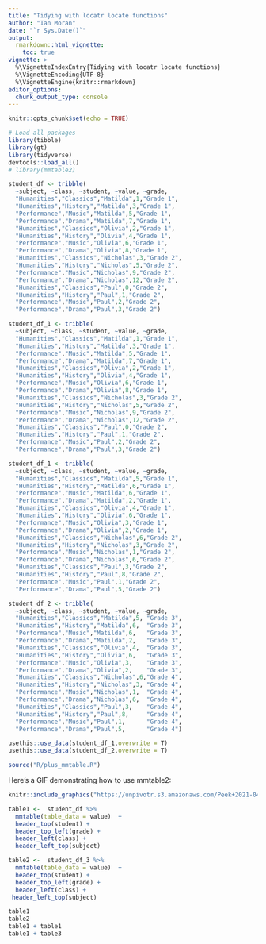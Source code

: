 ```yaml
---
title: "Tidying with locatr locate functions"
author: "Ian Moran"
date: "`r Sys.Date()`"
output:
  rmarkdown::html_vignette:
    toc: true
vignette: >
  %\VignetteIndexEntry{Tidying with locatr locate functions}
  %\VignetteEncoding{UTF-8}
  %\VignetteEngine{knitr::rmarkdown}
editor_options: 
  chunk_output_type: console
---
```


```r
knitr::opts_chunk$set(echo = TRUE)
```

```r
# Load all packages 
library(tibble)
library(gt)
library(tidyverse)
devtools::load_all()
# library(mmtable2)

student_df <- tribble(
  ~subject, ~class, ~student, ~value, ~grade,
  "Humanities","Classics","Matilda",1,"Grade 1",
  "Humanities","History","Matilda",3,"Grade 1",
  "Performance","Music","Matilda",5,"Grade 1",
  "Performance","Drama","Matilda",7,"Grade 1",
  "Humanities","Classics","Olivia",2,"Grade 1",
  "Humanities","History","Olivia",4,"Grade 1",
  "Performance","Music","Olivia",6,"Grade 1",
  "Performance","Drama","Olivia",8,"Grade 1",
  "Humanities","Classics","Nicholas",3,"Grade 2",
  "Humanities","History","Nicholas",5,"Grade 2",
  "Performance","Music","Nicholas",9,"Grade 2",
  "Performance","Drama","Nicholas",12,"Grade 2",
  "Humanities","Classics","Paul",0,"Grade 2",
  "Humanities","History","Paul",1,"Grade 2",
  "Performance","Music","Paul",2,"Grade 2",
  "Performance","Drama","Paul",3,"Grade 2")

student_df_1 <- tribble(
  ~subject, ~class, ~student, ~value, ~grade,
  "Humanities","Classics","Matilda",1,"Grade 1",
  "Humanities","History","Matilda",3,"Grade 1",
  "Performance","Music","Matilda",5,"Grade 1",
  "Performance","Drama","Matilda",7,"Grade 1",
  "Humanities","Classics","Olivia",2,"Grade 1",
  "Humanities","History","Olivia",4,"Grade 1",
  "Performance","Music","Olivia",6,"Grade 1",
  "Performance","Drama","Olivia",8,"Grade 1",
  "Humanities","Classics","Nicholas",3,"Grade 2",
  "Humanities","History","Nicholas",5,"Grade 2",
  "Performance","Music","Nicholas",9,"Grade 2",
  "Performance","Drama","Nicholas",12,"Grade 2",
  "Humanities","Classics","Paul",0,"Grade 2",
  "Humanities","History","Paul",1,"Grade 2",
  "Performance","Music","Paul",2,"Grade 2",
  "Performance","Drama","Paul",3,"Grade 2")

student_df_1 <- tribble(
  ~subject, ~class, ~student, ~value, ~grade,
  "Humanities","Classics","Matilda",5,"Grade 1",
  "Humanities","History","Matilda",6,"Grade 1",
  "Performance","Music","Matilda",6,"Grade 1",
  "Performance","Drama","Matilda",2,"Grade 1",
  "Humanities","Classics","Olivia",4,"Grade 1",
  "Humanities","History","Olivia",6,"Grade 1",
  "Performance","Music","Olivia",3,"Grade 1",
  "Performance","Drama","Olivia",2,"Grade 1",
  "Humanities","Classics","Nicholas",6,"Grade 2",
  "Humanities","History","Nicholas",3,"Grade 2",
  "Performance","Music","Nicholas",1,"Grade 2",
  "Performance","Drama","Nicholas",6,"Grade 2",
  "Humanities","Classics","Paul",3,"Grade 2",
  "Humanities","History","Paul",8,"Grade 2",
  "Performance","Music","Paul",1,"Grade 2",
  "Performance","Drama","Paul",5,"Grade 2")

student_df_2 <- tribble(
  ~subject, ~class, ~student, ~value, ~grade,
  "Humanities","Classics","Matilda",5, "Grade 3",
  "Humanities","History","Matilda",6,  "Grade 3",
  "Performance","Music","Matilda",6,   "Grade 3",
  "Performance","Drama","Matilda",2,   "Grade 3",
  "Humanities","Classics","Olivia",4,  "Grade 3",
  "Humanities","History","Olivia",6,   "Grade 3",
  "Performance","Music","Olivia",3,    "Grade 3",
  "Performance","Drama","Olivia",2,    "Grade 3",
  "Humanities","Classics","Nicholas",6,"Grade 4",
  "Humanities","History","Nicholas",3, "Grade 4",
  "Performance","Music","Nicholas",1,  "Grade 4",
  "Performance","Drama","Nicholas",6,  "Grade 4",
  "Humanities","Classics","Paul",3,    "Grade 4",
  "Humanities","History","Paul",8,     "Grade 4",
  "Performance","Music","Paul",1,      "Grade 4",
  "Performance","Drama","Paul",5,      "Grade 4")

usethis::use_data(student_df_1,overwrite = T)
usethis::use_data(student_df_2,overwrite = T)

source("R/plus_mmtable.R")

```

Here's a GIF demonstrating how to use mmtable2:


```r
knitr::include_graphics("https://unpivotr.s3.amazonaws.com/Peek+2021-04-11+15-34.gif")
```


```r

table1 <-  student_df %>% 
  mmtable(table_data = value)  +
  header_top(student) +
  header_top_left(grade) +
  header_left(class) +
  header_left_top(subject)

table2 <-  student_df_3 %>% 
  mmtable(table_data = value)  +
  header_top(student) +
  header_top_left(grade) +
  header_left(class) +
 header_left_top(subject)

table1
table2
table1 + table1
table1 + table3


```





















